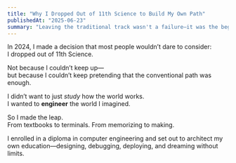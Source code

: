 ```yaml
---
title: "Why I Dropped Out of 11th Science to Build My Own Path"
publishedAt: "2025-06-23"
summary: "Leaving the traditional track wasn't a failure—it was the beginning of my tech-fueled mission to create, innovate, and lead."
---
```


In 2024, I made a decision that most people wouldn’t dare to consider:  
I dropped out of 11th Science.

Not because I couldn’t keep up—  
but because I couldn’t keep pretending that the conventional path was enough.

I didn’t want to just *study* how the world works.  
I wanted to **engineer** the world I imagined.

So I made the leap.  
From textbooks to terminals. From memorizing to making.

I enrolled in a diploma in computer engineering and set out to architect my own education—designing, debugging, deploying, and dreaming without limits.